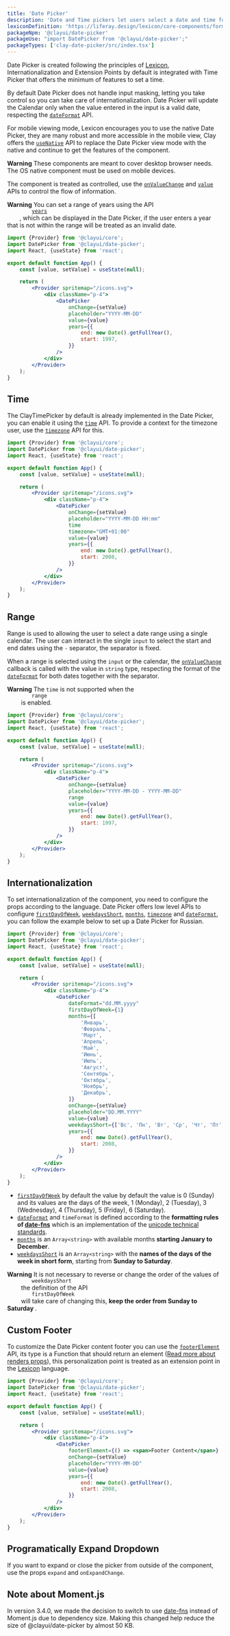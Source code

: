 ```yaml
---
title: 'Date Picker'
description: 'Date and Time pickers let users select a date and time for a form.'
lexiconDefinition: 'https://liferay.design/lexicon/core-components/forms/picker-date-time/'
packageNpm: '@clayui/date-picker'
packageUse: "import DatePicker from '@clayui/date-picker';"
packageTypes: ['clay-date-picker/src/index.tsx']
---
```


Date Picker is created following the principles of [Lexicon](https://liferay.design/lexicon/core-components/forms/picker-date-time), Internationalization and Extension Points by default is integrated with Time Picker that offers the minimum of features to set a time.

By default Date Picker does not handle input masking, letting you take control so you can take care of internationalization. Date Picker will update the Calendar only when the value entered in the input is a valid date, respecting the [`dateFormat`](#api-dateFormat) API.

For mobile viewing mode, Lexicon encourages you to use the native Date Picker, they are many robust and more accessible in the mobile view, Clay offers the [`useNative`](#api-useNative) API to replace the Date Picker view mode with the native and continue to get the features of the component.

<div className="clay-site-alert alert alert-warning">
	<strong className="lead">Warning</strong>
	These components are meant to cover desktop browser needs. The OS native component
	must be used on mobile devices.
</div>

The component is treated as controlled, use the [`onValueChange`](#api-onValueChange) and [`value`](#api-value) APIs to control the flow of information.

<div className="clay-site-alert alert alert-warning">
	<strong className="lead">Warning</strong>
	You can set a range of years using the API <code className="language-text">
		<a href="#api-years">years</a>
	</code>, which can be displayed in the Date Picker, if the user enters a year
	that is not within the range will be treated as an invalid date.
</div>

```jsx preview
import {Provider} from '@clayui/core';
import DatePicker from '@clayui/date-picker';
import React, {useState} from 'react';

export default function App() {
	const [value, setValue] = useState(null);

	return (
		<Provider spritemap="/icons.svg">
			<div className="p-4">
				<DatePicker
					onChange={setValue}
					placeholder="YYYY-MM-DD"
					value={value}
					years={{
						end: new Date().getFullYear(),
						start: 1997,
					}}
				/>
			</div>
		</Provider>
	);
}
```

## Time

The ClayTimePicker by default is already implemented in the Date Picker, you can enable it using the [`time`](#api-time) API. To provide a context for the timezone user, use the [`timezone`](#api-timezone) API for this.

```jsx preview
import {Provider} from '@clayui/core';
import DatePicker from '@clayui/date-picker';
import React, {useState} from 'react';

export default function App() {
	const [value, setValue] = useState(null);

	return (
		<Provider spritemap="/icons.svg">
			<div className="p-4">
				<DatePicker
					onChange={setValue}
					placeholder="YYYY-MM-DD HH:mm"
					time
					timezone="GMT+01:00"
					value={value}
					years={{
						end: new Date().getFullYear(),
						start: 2008,
					}}
				/>
			</div>
		</Provider>
	);
}
```

## Range

Range is used to allowing the user to select a date range using a single calendar. The user can interact in the single `input` to select the start and end dates using the `-` separator, the separator is fixed.

When a range is selected using the `input` or the calendar, the [`onValueChange`](#api-onValueChange) callback is called with the value in `string` type, respecting the format of the [`dateFormat`](#api-dateFormat) for both dates together with the separator.

<div className="clay-site-alert alert alert-warning">
	<strong className="lead">Warning</strong>
	The <code className="language-text">time</code> is not supported when the <code className="language-text">
		range
	</code> is enabled.
</div>

```jsx preview
import {Provider} from '@clayui/core';
import DatePicker from '@clayui/date-picker';
import React, {useState} from 'react';

export default function App() {
	const [value, setValue] = useState(null);

	return (
		<Provider spritemap="/icons.svg">
			<div className="p-4">
				<DatePicker
					onChange={setValue}
					placeholder="YYYY-MM-DD - YYYY-MM-DD"
					range
					value={value}
					years={{
						end: new Date().getFullYear(),
						start: 1997,
					}}
				/>
			</div>
		</Provider>
	);
}
```

## Internationalization

To set internationalization of the component, you need to configure the props according to the language. Date Picker offers low level APIs to configure [`firstDayOfWeek`](#api-firstDayOfWeek), [`weekdaysShort`](#api-weekdaysShort), [`months`](#api-months), [`timezone`](#api-timezone) and [`dateFormat`](#api-dateFormat), you can follow the example below to set up a Date Picker for Russian.

```jsx preview
import {Provider} from '@clayui/core';
import DatePicker from '@clayui/date-picker';
import React, {useState} from 'react';

export default function App() {
	const [value, setValue] = useState(null);

	return (
		<Provider spritemap="/icons.svg">
			<div className="p-4">
				<DatePicker
					dateFormat="dd.MM.yyyy"
					firstDayOfWeek={1}
					months={[
						'Январь',
						'Февраль',
						'Март',
						'Апрель',
						'Май',
						'Июнь',
						'Июль',
						'Август',
						'Сентябрь',
						'Октябрь',
						'Ноябрь',
						'Декабрь',
					]}
					onChange={setValue}
					placeholder="DD.MM.YYYY"
					value={value}
					weekdaysShort={['Вс', 'Пн', 'Вт', 'Ср', 'Чт', 'Пт', 'Сб']}
					years={{
						end: new Date().getFullYear(),
						start: 2008,
					}}
				/>
			</div>
		</Provider>
	);
}
```

-   [`firstDayOfWeek`](#api-firstDayOfWeek) by default the value by default the value is 0 (Sunday) and its values are the days of the week, 1 (Monday), 2 (Tuesday), 3 (Wednesday), 4 (Thursday), 5 (Friday), 6 (Saturday).
-   [`dateFormat`](#api-dateFormat) and `timeFormat` is defined according to the **formatting rules of [date-fns](https://date-fns.org/v2.14.0/docs/format)** which is an implementation of the [unicode technical standards](https://www.unicode.org/reports/tr35/tr35-dates.html#Date_Field_Symbol_Table).
-   [`months`](#api-months) is an `Array<string>` with available months **starting January to December**.
-   [`weekdaysShort`](#api-weekdaysShort) is an `Array<string>` with the **names of the days of the week in short form**, starting from **Sunday to Saturday**.

<div className="clay-site-alert alert alert-warning">
	<strong className="lead">Warning</strong>
	It is not necessary to reverse or change the order of the values ​​of <code className="language-text">
		weekdaysShort
	</code> the definition of the API <code className="language-text">
		firstDayOfWeek
	</code> will take care of changing this, <b>
		keep the order from Sunday to Saturday
	</b>.
</div>

## Custom Footer

To customize the Date Picker content footer you can use the [`footerElement`](#api-footerElement) API, its type is a Function that should return an element ([Read more about renders props](https://reactjs.org/docs/render-props.html)), this personalization point is treated as an extension point in the <a href="https://liferay.design/lexicon/">Lexicon</a> language.

```jsx preview
import {Provider} from '@clayui/core';
import DatePicker from '@clayui/date-picker';
import React, {useState} from 'react';

export default function App() {
	const [value, setValue] = useState(null);

	return (
		<Provider spritemap="/icons.svg">
			<div className="p-4">
				<DatePicker
					footerElement={() => <span>Footer Content</span>}
					onChange={setValue}
					placeholder="YYYY-MM-DD"
					value={value}
					years={{
						end: new Date().getFullYear(),
						start: 2008,
					}}
				/>
			</div>
		</Provider>
	);
}
```

## Programatically Expand Dropdown

If you want to expand or close the picker from outside of the component, use the props `expand` and `onExpandChange`.

## Note about Moment.js

In version 3.4.0, we made the decision to switch to use [date-fns](https://date-fns.org/v2.14.0) instead of Moment.js due to dependency size. Making this changed help reduce the size of @clayui/date-picker by almost 50 KB.
